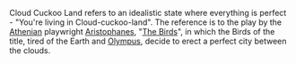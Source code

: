 Cloud Cuckoo Land refers to an idealistic state where everything is perfect - "You're living in Cloud-cuckoo-land".  The reference is to the play by the [[Athenian]] playwright [[Aristophanes]], "[[The Birds]]", in which the Birds of the title, tired of the Earth and [[Olympus]], decide to erect a perfect city between the clouds.
